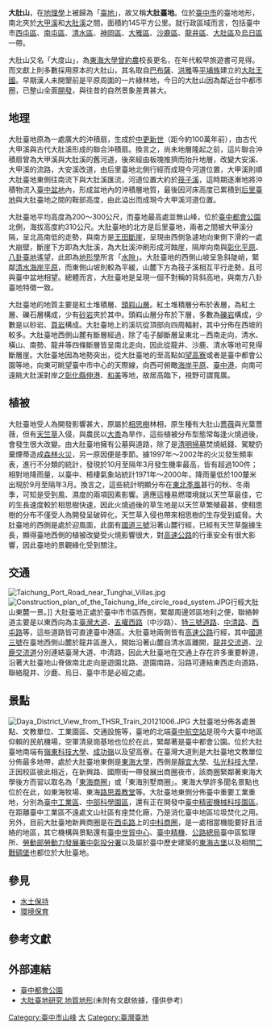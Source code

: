 {{Infobox mountain
| Name = 大肚山
| Photo = Dadu Plateau Sentinel-2A MSI 2020-09-07.jpg
| Caption = [[哨兵2號|哨兵2號]]衛星拍攝的大肚臺地
| elevation_m = 309
| elevation_ref = <br />最高點：[[臺中都會公園|臺中都會公園]]<ref name="nlsc">{{cite map|publisher=[[國土測繪中心|國土測繪中心]]|title=[24.209648 120.597954]|url=https://maps.nlsc.gov.tw/go/120.597954/24.209648|work=國土測繪圖資服務雲|accessdate=2022-06-01}}</ref>
| Location = [[臺中市|臺中市]]
| Range = 大肚臺地
| Prominence = 
| coordinates = {{coord|24|12|34.7|N|120|35|52.6|E|type:mountain_region:TW|display=inline,title}}
| coordinates_ref = <ref name="nlsc"/>
| Topographic map = 
| Type = [[臺地|臺地]]
| Age = [[更新世|更新世]]<ref name="moeacgs">{{cite report|author=中央地質調查所|title=山崩與地滑地質敏感區劃定計畫書 L0003臺中市|publisher=經濟部|date=2014年12月|url=https://www.moeacgs.gov.tw/ReadFile/?p=Article&n=207459fe77cc490dae9843818402e2b3.pdf|access-date=2022-06-01|archive-date=2022-05-23|archive-url=https://web.archive.org/web/20220523165603/https://www.moeacgs.gov.tw/ReadFile/?p=Article&n=207459fe77cc490dae9843818402e2b3.pdf}}</ref>
| First ascent = 
| Easiest route = [[File:TW_THWtc75.png|25px]][[臺中市鄉道列表|中75線]]、[[File:TW_THWtc75-1.png|25px]][[臺中市鄉道列表|中75-1線]]（都會園路、遊園北路、遊園南路）
| Listing = 
| pushpin_map = Taiwan
| pushpin_map_caption = 大肚山的位置
}}
'''大肚山'''，在[[地理學|地理學]]上被歸為「[[臺地|臺地]]」，故又稱'''大肚臺地'''。位於[[臺中市|臺中市]]的臺地地形，南北夾於[[大甲溪|大甲溪]]和[[大肚溪|大肚溪]]之間，面積約145平方公里。就行政區域而言，包括臺中市[[西屯區|西屯區]]、[[南屯區|南屯區]]、[[清水區_(臺中市)|清水區]]、[[神岡區|神岡區]]、[[大雅區|大雅區]]、[[沙鹿區|沙鹿區]]、[[龍井區|龍井區]]、[[大肚區|大肚區]]及[[烏日區|烏日區]]一帶。

大肚山又名「大度山」，為[[東海大學_(台灣)|東海大學]][[曾約農|曾約農]]校長更名，在年代較早旅遊書可見得。而文獻上則多數採用原本的大肚山，其名取自[[巴布薩族|巴布薩]]、[[洪雅族|洪雅]]等[[平埔族|平埔族]]建立的[[大肚王國|大肚王國]]。早期漢人未開墾前是平原周圍的一片綠林地，今日的大肚山因為鄰近台中都市圈，已整山全面[[開發|開發]]，與往昔的自然景象差異甚大。

==地理==
大肚臺地原為一處廣大的沖積扇，生成於[[更新世|中更新世]]（距今約100萬年前），由古代大甲溪與古代大肚溪形成的聯合沖積扇。換言之，尚未地層隆起之前，這片聯合沖積扇曾為大甲溪與大肚溪的舊河道，後來經由板塊推擠而抬升地層，改變大安溪、大甲溪的流路，大安溪改道，由后里臺地北側行經而成現今河道位置，大甲溪則順大肚臺地東側往南流下與大肚溪匯流，河道位置大約於[[筏子溪|筏子溪]]，這時期逐漸地將沖積物流入[[臺中盆地|臺中盆地]]內，形成盆地內的沖積層地質，最後因河床高度已累積到[[后里臺地|后里臺地]]與大肚臺地之間的鞍部高度，由此溢出而成現今大甲溪河道位置{{r|石再添}}{{r|盧太福}}。

大肚臺地平均高度為200～300公尺，而臺地最高處並無山峰，位於[[臺中都會公園|臺中都會公園]]北側，海拔高度約310公尺。大肚臺地的北方是后里臺地，兩者之間被大甲溪分隔，呈北高南低的走勢，與南方是[[王田里#王田斷崖|王田斷崖]]，呈現由西側急遽地向東側下滑的一處大崩壁，斷崖下方即為大肚溪，為大肚溪沖刷形成河蝕崖，隔岸向南與[[彰化平原|彰化平原]]、[[八卦臺地|八卦臺地]]遙望，此即為[[地形學|地形學]]所言「[[水隙|水隙]]」{{r|第11期}}{{r|臺中盆地}}。大肚臺地的西側山坡呈急斜陡峭，緊鄰[[清水平原|清水海岸平原]]，而東側山坡則較為平緩，山麓下方為筏子溪相互平行走勢，且可與臺中盆地相望{{r|大肚臺地}}。總體而言，大肚臺地是呈現一個不對稱的背斜高地，與南方八卦臺地特徵一致{{r|八卦臺地}}。

大肚臺地的地質主要是紅土堆積層、[[頭嵙山層|頭嵙山層]]。紅土堆積層分布於表層，為紅土層、礫石層構成，少有[[砂岩|砂岩]]夾於其中。頭嵙山層分布於下層，多數為[[礫岩|礫岩]]構成，少數是以砂岩、[[頁岩|頁岩]]構成{{r|大肚臺地}}{{r|蕭雅文}}。大肚臺地上的溪坑從頂部向四周輻射，其中分佈在西坡的較多。大肚臺地西側山麓有斷層經過，除了屯子腳斷層呈東北－西南走向，清水、橫山、南勢、龍井等四條斷層皆呈南北走向，因此從龍井、沙鹿、清水等地可見得斷層崖{{r|第12期}}{{r|第35期}}。大肚臺地因為地勢突出，從大肚臺地的至高點如[[望高寮_(臺中市)|望高寮]]或者是臺中都會公園等地，向東可眺望臺中市中心的天際線，向西可俯瞰[[清水平原|海岸平原]]、[[臺中港|臺中港]]，向南可遠眺大肚溪對岸之[[彰化縣|彰化縣]][[伸港鄉|伸港]]、[[和美鎮|和美]]等地，故居高臨下，視野可謂寬廣。

==植被==
大肚臺地受人為開發影響甚大，原屬於[[相思樹|相思樹]]林相，原生種有大肚山[[薔薇|薔薇]]與光葉薔薇，但有[[天竺草|天竺草]]入侵，與農民以[[大黍|大黍]]為旱作，這些植被分布型態常每逢火燒過後，會發生很大改變。由大肚臺地擁有公墓與道路，除了是[[清明節|清明掃墓]]焚燒紙錢、駕駛扔棄煙蒂造成[[森林火災|森林火災]]，另一原因便是季節{{r|張集豪}}{{r|中華林學}}。據1997年～2002年的火災發生頻率表，進行不分類的統計，發現於10月至隔年3月發生機率最高，皆有超過100件；相對地降雨量，以臺中、梧棲氣象站統計1971年～2000年，降雨量低於100釐米出現於9月至隔年3月。換言之，這些統計明顯分布在[[東北季風|東北季風]]甚行的秋、冬兩季，可知是受到風、濕度的兩項因素影響{{r|張集豪}}{{r|中華林學}}。適應這種易燃環境就以天竺草最佳，它的生長速度較於相思樹快速，因此火燒過後的草生地是以天竺草繁殖最甚，使相思樹的分布不僅受人為開發呈破碎化，天竺草入侵也帶來相思樹的生存受到威脅{{r|中華林學}}。大肚臺地的西側是處於迎風面，此面有[[福爾摩沙高速公路|國道三號]]沿著山麓行經，已經有天竺草盤據生長，顯得臺地西側的植被改變受火燒影響很大，對[[高速公路|高速公路]]的行車安全有很大影響，因此臺地的景觀綠化受到關注{{r|龍井地圖}}。

==交通==
[[File:Taichung_Port_Road_near_Tunghai_Villas.jpg|right]]
[[File:Construction_plan_of_the_Taichung_life_circle_road_system.JPG|right]]行經大肚山東麓一景。]]
大肚臺地正處於臺中市市區西側，緊鄰周邊郊區地利之便，聯絡幹道主要是以東西向為主[[臺灣大道|臺灣大道]]、[[五權西路|五權西路]]（中沙路）、[[臺中生活圈特三號道路|特三號道路]]、[[中清路_(臺中)|中清路]]、[[西屯路|西屯路]]等，這些道路皆可直達臺中港區。大肚臺地兩側皆有[[高速公路|高速公路]]行經，其中[[福爾摩沙高速公路|國道三號]]在臺地西側山麓於龍井區進入，開始沿著山麓自清水區離開，[[龍井交流道|龍井交流道]]、[[沙鹿交流道|沙鹿交流道]]分別連結臺灣大道、中清路，因此大肚臺地在交通上存在許多重要幹道，沿著大肚臺地山脊做南北走向是遊園北路、遊園南路，沿路可連結東西走向道路，聯絡龍井、沙鹿、烏日、臺中市是必經之處。

==景點==
[[File:Daya_District_View_from_THSR_Train_20121006.JPG|thumb]]
大肚臺地分佈各處景點、文教單位、工業園區、交通設施等，臺地的北端[[臺中清泉崗機場|臺中航空站]]是現今大臺中地區仰賴的民航機場，空軍清泉崗基地也位於在此，緊鄰著是臺中都會公園。位於大肚臺地南端有[[嶺東科技大學|嶺東科技大學]]、[[成功嶺|成功嶺]]以及望高寮。在臺灣大道則是大肚臺地文教單位分佈最多地帶，處於大肚臺地東側是[[東海大學_(臺灣)|東海大學]]，西側是[[靜宜大學|靜宜大學]]、[[弘光科技大學|弘光科技大學]]，正因校區彼此相近，在新興路、國際街一帶發展出商圈夜市，該商圈緊鄰著東海大學後方而習以取名為「[[東海別墅夜市|東海商圈]]」或「東海別墅商圈」。東海大學許多聞名景點也位於在此，如東海牧場、東海[[路思義教堂|路思義教堂]]等。大肚臺地東側分佈臺中重要工業重地，分別為[[臺中工業區|臺中工業區]]、[[中部科學工業園區|中部科學園區]]，還有正在開發中[[臺中精密機械科技園區|臺中精密機械科技園區]]。在距離臺中工業區不遠處文山社區有座焚化廠，乃是消化臺中地區垃圾焚化之用。另外，目前大肚臺地新興商圈是在[[西屯路|西屯路]]上的[[中科商圈|中科商圈]]，是一處相當機能要好且活絡的地區，其它機構與景點還有[[臺中世貿中心|臺中世貿中心]]、[[臺中精機|臺中精機]]、[[交通部公路總局|公路總局]]臺中區監理所、[[勞動部勞動力發展署中彰投分署|勞動部勞動力發展署中彰投分署]]以及屬於臺中歷史建築的[[東海古堡|東海古堡]]以及相關[[二戰|二戰]][[碉堡|碉堡]]也都位於大肚臺地。

{{wide image|DaDuShan.jpg|800px|於[[沙鹿區|沙鹿]]福成路遠眺大肚山全景地貌}}
{{wide image|大肚沙鹿夜景.jpg|800px|大肚山遠眺臺中港夜景}}
{{wide image|Wangtien Interchange.jpg|800px|自大肚山鳥瞰王田交流道，對岸即[[八卦山|八卦山]]與[[彰化市|彰化市]]。}}

==參見==
<!--大肚山已經幾乎被剷平了-->
*[[水土保持|水土保持]]
*[[環保|環境保育]]

==參考文獻==
{{reflist|colwidth=30em|refs=

<ref name="石再添">{{cite book |title=《重修臺灣省通志》|chapter=大肚臺地|author=石再添等人|publisher=臺灣文獻委員會|language=zh-tw|year=1996}}</ref>

<ref name="盧太福">{{cite book |title=《八卦山脈的演化》|author=盧太福、黃愛|publisher=彰化縣文化局|language=zh-tw|year=1999}}</ref>

<ref name="第11期">{{cite journal|journal=臺灣師範大學地理研究報告|volume=11|url=http://www.geo.ntnu.edu.tw/research_publish/GEOGRAPHICAL%20RESEARCH/EJ095198511173.pdf|title=八卦臺地的活斷層與地形面|author=石再添、楊貴三|publisher=臺灣師範大學地理研究所|language=zh-tw|year=1985|pages=173-186}}</ref>

<ref name="臺中盆地">{{cite book |title=《臺灣地形》|chapter=臺中盆地|author=林朝棨|publisher=臺灣文獻委員會|language=zh-tw|year=1957}}</ref>

<ref name="大肚臺地">{{cite book |title=《臺灣地形》|chapter=大肚臺地|author=林朝棨|publisher=臺灣文獻委員會|language=zh-tw|year=1957}}</ref>

<ref name="八卦臺地">{{cite book |title=《臺灣地形》|chapter=八卦臺地|author=林朝棨|publisher=臺灣文獻委員會|language=zh-tw|year=1957}}</ref>

<ref name="蕭雅文">{{cite thesis|publisher=彰化師範大學地理學系|degree=碩士|title=大肚臺地與新社地區紅土土壤剖面質量平衡之研究|author=蕭雅文|language=zh-tw|year=2007}}</ref>

<ref name="第12期">{{cite journal|journal=臺灣師範大學地理研究報告|volume=12|title=臺灣活斷層的地形學研究|author=石再添、鄧國雄、張瑞津、石慶得、楊貴三|publisher=臺灣師範大學地理研究所|language=zh-tw|year=1986|pages=1-44}}</ref>

<ref name="第35期">{{cite journal|journal=臺灣師範大學地理研究報告|volume=35|title=臺灣中部活斷層的分布與地形特徵|author=張瑞津、楊貴三|publisher=臺灣師範大學地理研究所|language=zh-tw|year=2001|pages=85-120}}</ref>

<ref name="張集豪">{{cite thesis|publisher=東海大學景觀學系|degree=碩士|url=http://www.la.thu.edu.tw/teacher/chin/paper/p9601.pdf|title=大肚山防火植栽帶建立之研究|author=張集豪|language=zh-tw|year=2003}}</ref>

<ref name="中華林學">{{cite journal|journal=中華林學季刊|volume=28|issue=1|url=http://www.la.thu.edu.tw/teacher/chin/paper/p18.pdf|title=野火對中山高速公路沿線綠帶之影響|author=章錦瑜、陳明義|language=zh-tw|year=1995|pages=69-79}}</ref>

<ref name="龍井地圖">{{cite book |title=《龍井鄉行政區域圖》（1：14,000）|publisher=內政部|language=zh-tw|isbn=9860034532|date=2005年12月}}</ref>

}}

==外部連結==
{{Commons|Category:Dadu Plateau}}
*[http://taichungmp.cpami.gov.tw/ 臺中都會公園]{{Wayback|url=http://taichungmp.cpami.gov.tw/ |date=20071221063947 }}
*[https://web.archive.org/web/20071005121615/http://www.scjh.tcc.edu.tw/datu/11-7.html 大肚臺地研究 地質地形](未附有文獻依據，僅供參考)

{{臺灣地形}}
{{DEFAULTSORT:大肚山}}
[[Category:臺中市山峰|Category:臺中市山峰]]
[[Category:臺中市旅遊自然景點|大]]
[[Category:臺灣臺地|Category:臺灣臺地]]